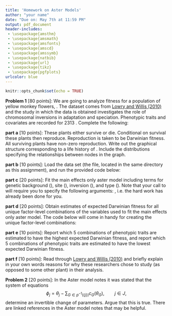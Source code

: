 ```yaml
---
title: 'Homework on Aster Models'
author: "your name"
date: "Due on: May 7th at 11:59 PM"
output: pdf_document
header-includes: 
 - \usepackage{amsthm}
 - \usepackage{amsmath}
 - \usepackage{amsfonts}
 - \usepackage{amscd}
 - \usepackage{amssymb}
 - \usepackage{natbib}
 - \usepackage{url}
 - \usepackage{tikz}
 - \usepackage{pgfplots}
urlcolor: blue  
---
```


\allowdisplaybreaks

\newcommand{\Var}{\mathrm{Var}}
\newcommand{\Prob}{\mathbb{P}}
\newcommand{\E}{\mathrm{E}}
\newcommand{\R}{\mathbb{R}}
\newcommand{\inner}[1]{\langle #1 \rangle}
\newcommand{\yobs}{y_{\text{obs}}}



```r
knitr::opts_chunk$set(echo = TRUE)
```




**Problem 1** [80 points]: We are going to analyze fitness for a population of yellow monkey flowers, \emph{Mimulus guttatus}. The dataset comes from [Lowry and Willis (2010)](https://journals.plos.org/plosbiology/article?id=10.1371/journal.pbio.1000500) and the study in which the data is obtained investigates the role of chromosomal inversions in adaptation and speciation. Phenotypic traits and covariates are recorded for 2313 \emph{M. guttatus}. Complete the following: 

**part a** [10 points]: These plants either survive or die. Conditional on survival these plants then reproduce. Reproduction is taken to be Darwinian fitness. All surviving plants have non-zero reproduction. Write out the graphical structure corresponding to a life history of \emph{M. guttatus}. Include the distributions specifying the relationships between nodes in the graph.

**part b** [10 points]: Load the \texttt{Mguttatus} data set (the \texttt{Mguttatus.rda} file, located in the same directory as this assignment), and run the provided code below:

\begin{verbatim}
data = Mguttatus
redata = Mguttatus.redata
vars = quantities$vars
pred = quantities$pred
group = quantities$group
code = quantities$code
fam = quantities$fam
nnode = length(vars)
n = nrow(redata) / nnode
families = quantities$families
root = redata$root
fit = redata$fit
varvar = quantities$varvar
idvar = quantities$idvar
\end{verbatim}

**part c** [20 points]: Fit the main effects only aster model including terms for genetic background (\texttt{gen\_bac}), site (\texttt{site}), inversion (\texttt{inversion}), and type (\texttt{type}). Note that your call to \texttt{aster} will require you to specify the following arguments: \texttt{varvar = varvar, idvar = idvar, data = redata, root = root}, i.e. the hard work has already been done for you.

**part d** [20 points]: Obtain estimates of expected Darwinian fitness for all unique factor-level combinations of the variables used to fit the main effects only aster model. The code below will come in handy for creating the unique factor-level combinations:

\begin{verbatim}
test = data$redata
a = levels(test$gen_bac)
b = levels(test$site)
c = levels(test$inversion)
d = levels(test$type)
fred = expand.grid(a = a, b = b, c = c, d = d)
colnames(fred) = c("gen_bac","site","inversion","type")
fred$sur_flw = 1
fred$flws = 1
\end{verbatim}

**part e** [10 points]: Report which 5 combinations of phenotypic traits are estimated to have the highest expected Darwinian fitness, and report which 5 combinations of phenotypic traits are estimated to have the lowest expected Darwinian fitness.

**part f** [10 points]: Read through [Lowry and Willis (2010)](https://journals.plos.org/plosbiology/article?id=10.1371/journal.pbio.1000500) and briefly explain in your own words reasons for why these researchers chose to study \emph{M. guttatus} (as opposed to some other plant) in their analysis.


\vspace*{1cm}


**Problem 2** [20 points]: In the Aster model notes it was stated that the system of equations 
$$
  \phi_j = \theta_j - \sum_{G \in p^{-1}(\{j\})} c_G(\theta_G), \qquad j \in J,
$$
determine an invertible change of parameters. Argue that this is true. There are linked references in the Aster model notes that may be helpful.




